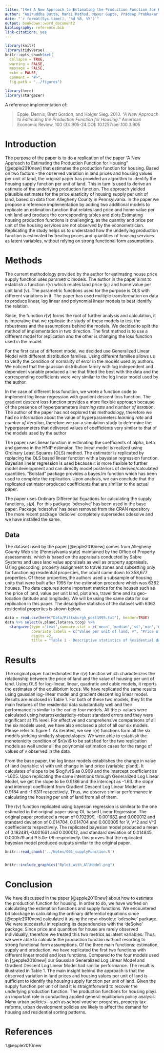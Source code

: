 ```yaml
---
title: "[Re] A New Approach to Estimating the Production Function for Housing"
author: "Aniruddha Dutta, Mansi Rathod, Mayur Gupta, Pradeep Prabhakar, Sreeja Vishaly Manohar"
date: "`r format(Sys.time(), '%d %B, %Y')`"
output: bookdown::word_document2
bibliography: reference.bib
link-citations: yes
---
```


``` r
library(knitr)
library(tidyverse)
knitr::opts_chunk$set(
  collapse = TRUE,
  warning = FALSE,
  message = FALSE,
  echo = FALSE,
  comment = "#>",
  fig.path = "../figures")

library(here)
library(stargazer)
```

A reference implementation of:

> Epple, Dennis, Brett Gordon, and Holger Sieg. 2010. *"A New Approach to Estimating the Production Function for Housing."* American Economic Review, 100 (3): 905-24.DOI: 10.1257/aer.100.3.905

# Introduction

The purpose of the paper is to do a replication of the paper "A New Approach to Estimating the Production Function for Housing" [@epple2010new] that estimates the production function for housing. Based on two factors - the observed variation in land prices and housing values per unit of land, the original paper has provided an algorithm to identify the housing supply function per unit of land. This in turn is used to derive an estimate of the underlying production function. The approach yielded plausible estimates for the price elasticity of housing supply per unit of land, based on data from Allegheny County in Pennsylvania. In the paper,we propose a reference implementation by adding two additional models to replicate an estimation function that relates land price and home value per unit land and produce the corresponding tables and plots.Estimating housing production functions is challenging, as the quantity and price per unit of the housing services are not observed by the econometrician. Replicating the study helps us to understand how the underlying production function is estimated by treating prices and quantities of housing services as latent variables, without relying on strong functional form assumptions.


# Methods

The current methodology provided by the author for estimating house price supply function uses parametric models. The author in the paper aims to establish a function $r(\nu)$ which relates land price $(p_l)$ and home value per unit land $(\nu)$. The parametric functions used for the purpose is OLS with different variations in it. The paper has used multiple transformation on data to produce linear, log linear and polynomial linear models to best identify the relation.
 
Since, the function $r(\nu)$ forms the root of further analysis and calculation, it is imperative that we replicate the study of these models to test the robustness and the assumptions behind the models. 
We decided to split the method of implementation in two direction. The first method is to use a different model for replication and the other is changing the loss function used in the model.
 
For the first case of different model, we decided use Generalized Linear Model with different distribution families. Using different families allows us to verify the condition of normality of error in the models used by authors. We noticed that the gaussian distribution family with log independent and dependent variable produced a line that fitted the best with the data and the corresponding coefficients were very similar to the log linear model used by the author.

In the case of different loss function, we wrote a function code to implement log linear regression with gradient descent loss function. The gradient descent loss function provides a more flexible approach because of the presence of hyperparameters *learning rate* and *number of iteration*. The author of the paper has not explored this methodology, therefore we had no information about the value of hyperparameters *learning rate* and *number of iteration*, therefore we ran a simulation study to determine the hyperparameters that delivered values of coefficients very similar to that of the models used by the author

The paper uses linear function in estimating the coefficients of alpha, beta and gamma in the HNIP estimator. The linear model is realized using Ordinary Least Squares (OLS) method. The estimator is replicated by replacing the OLS based linear function with a bayesian regression function. Bayesian linear regression is used because it is more flexible to further model development and can directly model posteriors of derived/calculated quantities. "Bolstad" package provides a bayes.lm function which has been used to complete the replication. Upon analysis, we can conclude that the replicated estimator produced coefficients that are similiar to the actual paper. 

The paper uses Ordinary Differential Equations for calculating the supply functions, $s(p)$. For this package 'odesolve' has been used in the base paper. Package ‘odesolve’ has been removed from the CRAN repository. The more recent package 'deSolve' completely supersedes odesolve and we have installed the same.


## Data

The dataset used by the paper [@epple2010new] comes from Allegheny County Web site (Pennsylvania state) maintained by the Office of Property assessments, which is based on the appraisals conducted by Sabre Systems and uses land value appraisals as well as property appraisals. Using geocoding, property assignment to travel zones and subsetting only for functioning residential properties, the count came down to 358,677 properties. Of these properties,the authors used a subsample of housing units that were built after 1995 for the estimation procedure which was 6362 houses. The data captures some important metrics for the houses such as the price of land, value per unit land, plot area, travel time and its geo-location (latitude and longitude). We will be using the same data for our replication in this paper. The descriptive statistics of the dataset with 6362 residential properties is shown below.

```r
data = read.csv(here("Data/Pittsburgh_post1995.txt"), header=TRUE)
data %>% select(v,pland,lotarea,tcog) %>%
  stargazer(type ='text',summary.stat = c('mean','median','sd','min','max'),
            covariate.labels = c("Value per unit of land, v", "Price of land, p", "Lot area (sq. ft.)","Travel time (minutes)"),
            digits =2,
            title = "Table 1 - Descriptive statistics of Residential data")
```




# Results

The original paper had estimated the r(v) function which characterizes the relationship between the price of land and the value of housing per unit of land. Using OLS for log-linear, linear, quadratic and cubic models, it reports the estimates of the equilibrium locus. We have replicated the same results using gaussian log-linear model and gradient descent log linear model.  Results are enclosed in Table 1. For both of these two models, they fit the main features of the residential data substantially well and their performance is similar to the earlier four models. All the p-values were calculated using heteroskedasticity-robust standard errors and they were significant at 1% level. For effective and comprehensive comparisons of all the six models used, we have also enclosed a plot of all our six models. Please refer to figure 1. As iterated, we see r(v) functions form all the six models yielding similarly shaped slopes. We were able to establish the monotonicity condition of $r(\v)$ to be satisfied for the two replication models as well under all the polynomial estimation cases for the range of values of v observed in the data.

From the base paper, the log linear models establishes the change in value of land (variable: v) with unit change in land price (variable: pland). It calculates of slope to be $log(\v)$ as 0.909 and the intercept coefficient as -1.605. Upon replicating the same intentions through Generalized Log Linear Model, we get the slope to be 0.9186 and the intercept as -1.63. the slope and intercept coefficient from Gradient Descent Log Linear Model are 0.9184 and -1.6311 respectively. Thus, we observe similar performance in calculating the housing per unit of land from all of them.

The r(v) function replicated using bayesian regression is similear to the one estimated in the original paper using OL based Linear Regression. The original paper produced a mean of 0.192999, -0.001682 and 0.000012 and standard deviation of 0.014704, 0.014704 and 0.000005 for V, V^2 and V^3 coeffiecients respectively. The replicated bayesian model produced a mean of 0.192481,-0.001661 and 0.000012, and standard deviation of 0.014845, 0.000579 and 9 5.0e-06 respectively. this proves that the replicated bayesian model produced outputs similar to the original paper.


``` r

knitr::read_chunk('../Notes/001_supplyFunction.R')


```

```r


```

``` r
knitr::include_graphics("Rplot_with_AllModel.png")
```

# Conclusion

We have discussed in the paper [@epple2010new] about how to estimate the production function for housing. In order to do, we have worked on calculating the estimation functions and supply functions. We encountered bit blockage in calculating the ordinary differential equations since [@epple2010new] calculated it using the now-obsolete ‘odesolve’ package. We were successful in replacing its dependencies with the ‘deSolve’ package. Since price and quantities for house are rarely observed individually, therefore we treated this two metrics as latent variables. Thus, we were able to calculate the production function without resorting to strong functional form assumptions. Of the three main functions: estimation, supply and production, we have replicated the first two functions with different linear model and loss functions. Compared to the four models used in [@epple2010new] our Gaussian Generalized Log Linear Model and Gradient Descent Log Linear Model had similar performance. The result is illustrated in Table 1. The main insight behind the approach is that the observed
variation in land prices and housing values per unit of land is sufficient to identify the housing supply function per unit of land. Given the supply function per unit of land it is straightforward to recover the underlying production function. The production functions for housing plays an important role in conducting applied general equilibrium policy analysis. Many urban policies—such as school voucher programs, property tax reforms, urban development policies are likely to affect the demand for housing and residential sorting patterns.

# References

1.@epple2010new

